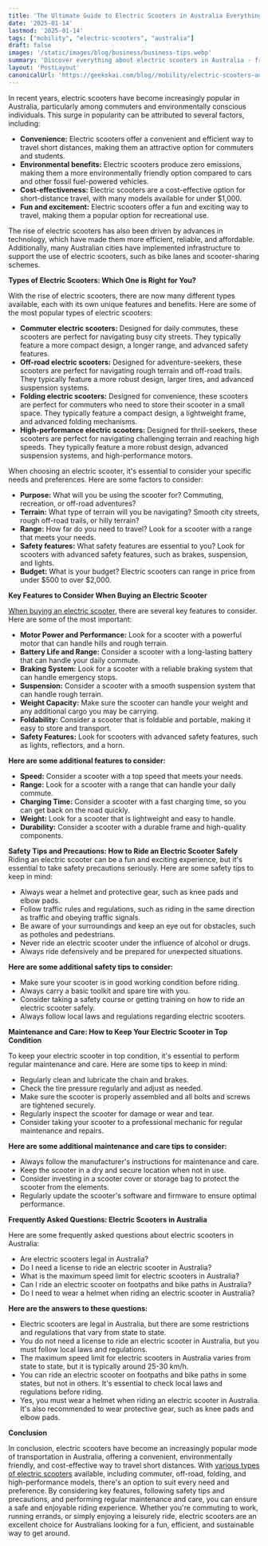 ```yaml
---
title: 'The Ultimate Guide to Electric Scooters in Australia Everything You Need to Know'
date: '2025-01-14'
lastmod: '2025-01-14'
tags: ["mobility", "electric-scooters", "australia"]  
draft: false
images: '/static/images/blog/business/business-tips.webp'
summary: 'Discover everything about electric scooters in Australia - from types and key features to safety tips and maintenance. Learn how to choose the right e-scooter for your needs.'
layout: 'PostLayout'
canonicalUrl: 'https://geekskai.com/blog//mobility/electric-scooters-australia-guide/'
---
```


In recent years, electric scooters have become increasingly popular in Australia, particularly among commuters and environmentally conscious individuals. This surge in popularity can be attributed to several factors, including:
- **Convenience:** Electric scooters offer a convenient and efficient way to travel short distances, making them an attractive option for commuters and students.
- **Environmental benefits:** Electric scooters produce zero emissions, making them a more environmentally friendly option compared to cars and other fossil fuel-powered vehicles.
- **Cost-effectiveness:** Electric scooters are a cost-effective option for short-distance travel, with many models available for under $1,000.
- **Fun and excitement:** Electric scooters offer a fun and exciting way to travel, making them a popular option for recreational use.

The rise of electric scooters has also been driven by advances in technology, which have made them more efficient, reliable, and affordable. Additionally, many Australian cities have implemented infrastructure to support the use of electric scooters, such as bike lanes and scooter-sharing schemes.


**Types of Electric Scooters: Which One is Right for You?**

With the rise of electric scooters, there are now many different types available, each with its own unique features and benefits. Here are some of the most popular types of electric scooters:
- **Commuter electric scooters:** Designed for daily commutes, these scooters are perfect for navigating busy city streets. They typically feature a more compact design, a longer range, and advanced safety features.
- **Off-road electric scooters:** Designed for adventure-seekers, these scooters are perfect for navigating rough terrain and off-road trails. They typically feature a more robust design, larger tires, and advanced suspension systems.
- **Folding electric scooters:** Designed for convenience, these scooters are perfect for commuters who need to store their scooter in a small space. They typically feature a compact design, a lightweight frame, and advanced folding mechanisms.
- **High-performance electric scooters:** Designed for thrill-seekers, these scooters are perfect for navigating challenging terrain and reaching high speeds. They typically feature a more robust design, advanced suspension systems, and high-performance motors.

When choosing an electric scooter, it's essential to consider your specific needs and preferences. Here are some factors to consider:
- **Purpose:** What will you be using the scooter for? Commuting, recreation, or off-road adventures?
- **Terrain:** What type of terrain will you be navigating? Smooth city streets, rough off-road trails, or hilly terrain?
- **Range:** How far do you need to travel? Look for a scooter with a range that meets your needs.
- **Safety features:** What safety features are essential to you? Look for scooters with advanced safety features, such as brakes, suspension, and lights.
- **Budget:** What is your budget? Electric scooters can range in price from under $500 to over $2,000.

**Key Features to Consider When Buying an Electric Scooter**

[When buying an electric scooter](https://segwayonline.com.au/blogs/news/electric-scooters-explained-your-guide-to-buying-your-first-segway-electric-scooter), there are several key features to consider. Here are some of the most important:
- **Motor Power and Performance:** Look for a scooter with a powerful motor that can handle hills and rough terrain.
- **Battery Life and Range:** Consider a scooter with a long-lasting battery that can handle your daily commute.
- **Braking System:** Look for a scooter with a reliable braking system that can handle emergency stops.
- **Suspension:** Consider a scooter with a smooth suspension system that can handle rough terrain.
- **Weight Capacity:** Make sure the scooter can handle your weight and any additional cargo you may be carrying.
- **Foldability:** Consider a scooter that is foldable and portable, making it easy to store and transport.
- **Safety Features:** Look for scooters with advanced safety features, such as lights, reflectors, and a horn.

**Here are some additional features to consider:**
- **Speed:** Consider a scooter with a top speed that meets your needs.
- **Range:** Look for a scooter with a range that can handle your daily commute.
- **Charging Time:** Consider a scooter with a fast charging time, so you can get back on the road quickly.
- **Weight:** Look for a scooter that is lightweight and easy to handle.
- **Durability:** Consider a scooter with a durable frame and high-quality components.

**Safety Tips and Precautions: How to Ride an Electric Scooter Safely**
Riding an electric scooter can be a fun and exciting experience, but it's essential to take safety precautions seriously. Here are some safety tips to keep in mind:
- Always wear a helmet and protective gear, such as knee pads and elbow pads.
- Follow traffic rules and regulations, such as riding in the same direction as traffic and obeying traffic signals.
- Be aware of your surroundings and keep an eye out for obstacles, such as potholes and pedestrians.
- Never ride an electric scooter under the influence of alcohol or drugs.
- Always ride defensively and be prepared for unexpected situations.

**Here are some additional safety tips to consider:**
- Make sure your scooter is in good working condition before riding.
- Always carry a basic toolkit and spare tire with you.
- Consider taking a safety course or getting training on how to ride an electric scooter safely.
- Always follow local laws and regulations regarding electric scooters.

**Maintenance and Care: How to Keep Your Electric Scooter in Top Condition**

To keep your electric scooter in top condition, it's essential to perform regular maintenance and care. Here are some tips to keep in mind:
- Regularly clean and lubricate the chain and brakes.
- Check the tire pressure regularly and adjust as needed.
- Make sure the scooter is properly assembled and all bolts and screws are tightened securely.
- Regularly inspect the scooter for damage or wear and tear.
- Consider taking your scooter to a professional mechanic for regular maintenance and repairs.

**Here are some additional maintenance and care tips to consider:**
- Always follow the manufacturer's instructions for maintenance and care.
- Keep the scooter in a dry and secure location when not in use.
- Consider investing in a scooter cover or storage bag to protect the scooter from the elements.
- Regularly update the scooter's software and firmware to ensure optimal performance.

**Frequently Asked Questions: Electric Scooters in Australia**

Here are some frequently asked questions about electric scooters in Australia:
- Are electric scooters legal in Australia?
- Do I need a license to ride an electric scooter in Australia?
- What is the maximum speed limit for electric scooters in Australia?
- Can I ride an electric scooter on footpaths and bike paths in Australia?
- Do I need to wear a helmet when riding an electric scooter in Australia?


**Here are the answers to these questions:**
- Electric scooters are legal in Australia, but there are some restrictions and regulations that vary from state to state.
- You do not need a license to ride an electric scooter in Australia, but you must follow local laws and regulations.
- The maximum speed limit for electric scooters in Australia varies from state to state, but it is typically around 25-30 km/h.
- You can ride an electric scooter on footpaths and bike paths in some states, but not in others. It's essential to check local laws and regulations before riding.
- Yes, you must wear a helmet when riding an electric scooter in Australia. It's also recommended to wear protective gear, such as knee pads and elbow pads.

**Conclusion**

In conclusion, electric scooters have become an increasingly popular mode of transportation in Australia, offering a convenient, environmentally friendly, and cost-effective way to travel short distances. With [various types of electric scooters](https://segwayonline.com.au/collections/electric-scooters) available, including commuter, off-road, folding, and high-performance models, there's an option to suit every need and preference. By considering key features, following safety tips and precautions, and performing regular maintenance and care, you can ensure a safe and enjoyable riding experience. Whether you're commuting to work, running errands, or simply enjoying a leisurely ride, electric scooters are an excellent choice for Australians looking for a fun, efficient, and sustainable way to get around.






